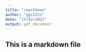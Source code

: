 ```yaml
---
title: "rmarkdown"
author: "ggc2223"
date: "15/02/2021"
output: pdf_document
---
```


## This is a markdown file
